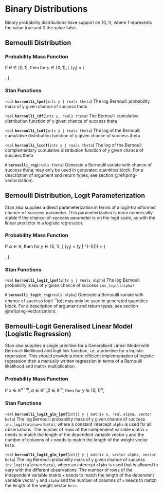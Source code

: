 # Binary Distributions

Binary probability distributions have support on $\{0,1\}$, where 1
represents the value true and 0 the value false.

## Bernoulli Distribution

### Probability Mass Function

If $\theta \in [0,1]$, then for $y \in \{0,1\}$, \[
\text{Bernoulli}(y~|~\theta) = \left\{ \begin{array}{ll} \theta &
\text{if } y = 1, \text{ and} \\ 1 - \theta & \text{if } y = 0.
\end{array} \right. \]

\pitemdisc{y}{bernoulli}{theta}

### Stan Functions

<!-- bernoulli -->
<!-- real; bernoulli_lpmf; (ints y | reals theta); -->

`real` **`bernoulli_lpmf`**(`ints y | reals theta`)
The log Bernoulli probability mass of y given chance of success theta

<!-- bernoulli -->
<!-- real; bernoulli_cdf; (ints y, reals theta); -->

`real` **`bernoulli_cdf`**(`ints y, reals theta`)
The Bernoulli cumulative distribution function of y given chance of
success theta

<!-- real; bernoulli_lcdf; (ints y | reals theta); -->

`real` **`bernoulli_lcdf`**(`ints y | reals theta`)
The log of the Bernoulli cumulative distribution function of y given
chance of success theta

<!-- real; bernoulli_lccdf; (ints y | reals theta); -->

`real` **`bernoulli_lccdf`**(`ints y | reals theta`)
The log of the Bernoulli complementary cumulative distribution
function of y given chance of success theta

<!-- bernoulli -->
<!-- R; bernoulli_rng; (reals theta); -->

`R` **`bernoulli_rng`**(`reals theta`)
Generate a Bernoulli variate with chance of success theta; may only be
used in generated quantities block. For a description of argument and
return types, see section \@ref(prng-vectorization).

## Bernoulli Distribution, Logit Parameterization {#bernoulli-logit-distribution}

Stan also supplies a direct parameterization in terms of a
logit-transformed chance-of-success parameter.  This parameterization
is more numerically stable if the chance-of-success parameter is on
the logit scale, as with the linear predictor in a logistic
regression.

### Probability Mass Function

If $\alpha \in \mathbb{R}$, then for $y \in \{0,1\}$, \[
\text{BernoulliLogit}(y~|~\alpha) = \text{Bernoulli}(y |
\text{logit}^{-1}(\alpha)) = \left\{ \begin{array}{ll}
\text{logit}^{-1}(\alpha) & \text{if } y = 1, \text{ and} \\ 1 -
\text{logit}^{-1}(\alpha) &  \text{if } y = 0. \end{array} \right. \]

\pitemdisc{y}{bernoulli_logit}{alpha}

### Stan Functions

<!-- bernoulli_logit -->
<!-- real; bernoulli_logit_lpmf; (ints y | reals alpha); -->

`real` **`bernoulli_logit_lpmf`**(`ints y | reals alpha`)
The log Bernoulli probability mass of y given chance of success
`inv_logit(alpha)`

<!-- bernoulli_logit -->
<!-- R; bernoulli_logit_rng; (reals alpha); -->

`R` **`bernoulli_logit_rng`**(`reals alpha`)
Generate a Bernoulli variate with chance of success
$\text{logit}^{-1}(\alpha)$; may only be used in generated quantities
block. For a description of argument and return types, see section
\@ref(prng-vectorization).

## Bernoulli-Logit Generalised Linear Model (Logistic Regression) {#bernoulli-logit-glm}

Stan also supplies a single primitive for a Generalised Linear Model
with Bernoulli likelihood and logit link function, i.e. a primitive
for a logistic regression. This should provide a more efficient
implementation of logistic regression than a manually written
regression in terms of a Bernoulli likelihood and matrix
multiplication.

### Probability Mass Function

If $x\in \mathbb{R}^{n\cdot m}, \alpha \in \mathbb{R}^n, \beta\in
\mathbb{R}^m$, then for $y \in {\{0,1\}}^n$, \begin{align*}
&\text{BernoulliLogitGLM}(y~|~x, \alpha, \beta) = \prod_{1\leq i \leq
n}\text{Bernoulli}(y_i~|~\text{logit}^{-1}(\alpha_i + x_i\cdot
\beta))\\ &= \prod_{1\leq i \leq n} \left\{ \begin{array}{ll}
\text{logit}^{-1}(\alpha_i + \sum_{1\leq j\leq m}x_{ij}\cdot \beta_j)
& \text{if } y_i = 1, \text{ and} \\ 1 - \text{logit}^{-1}(\alpha_i +
\sum_{1\leq j\leq m}x_{ij}\cdot \beta_j) & \text{if } y_i = 0.
\end{array} \right. \end{align*}

\pitemdisc{y}{bernoulli_logit_glm}{x, alpha, beta}

### Stan Functions

<!-- bernoulli_logit_glm -->
<!-- real; bernoulli_logit_glm_lpmf; (int[] y | matrix x, real alpha, vector beta); -->

`real` **`bernoulli_logit_glm_lpmf`**(`int[] y | matrix x, real alpha, vector beta`)
The log Bernoulli probability mass of y given chance of success
`inv_logit(alpha+x*beta)`, where a constant intercept `alpha` is used
for all observations. The number of rows of the independent variable
matrix `x` needs to match the length of the dependent variable vector
`y` and the number of columns of `x` needs to match the length of the
weight vector `beta`.

<!-- bernoulli_logit_glm -->
<!-- real; bernoulli_logit_glm_lpmf; (int[] y | matrix x, vector alpha, vector beta); -->

`real` **`bernoulli_logit_glm_lpmf`**(`int[] y | matrix x, vector alpha, vector beta`)
The log Bernoulli probability mass of y given chance of success
`inv_logit(alpha+x*beta)`, where an intercept `alpha` is used that is
allowed to vary with the different observations. The number of rows of
the independent variable matrix `x` needs to match the length of the
dependent variable vector `y` and `alpha` and the number of columns of
`x` needs to match the length of the weight vector `beta`.

